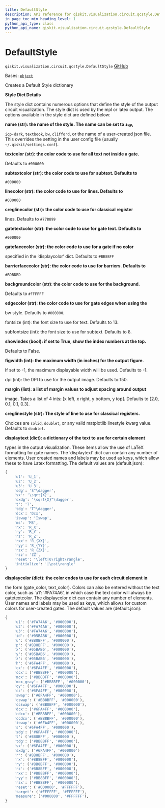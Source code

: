```yaml
---
title: DefaultStyle
description: API reference for qiskit.visualization.circuit.qcstyle.DefaultStyle
in_page_toc_min_heading_level: 1
python_api_type: class
python_api_name: qiskit.visualization.circuit.qcstyle.DefaultStyle
---
```


# DefaultStyle

<span id="qiskit.visualization.circuit.qcstyle.DefaultStyle" />

`qiskit.visualization.circuit.qcstyle.DefaultStyle` [GitHub](https://github.com/qiskit/qiskit/tree/stable/0.46/qiskit/visualization/circuit/qcstyle.py "view source code")

Bases: [`object`](https://docs.python.org/3/library/functions.html#object "(in Python v3.12)")

Creates a Default Style dictionary

**Style Dict Details**

The style dict contains numerous options that define the style of the output circuit visualization. The style dict is used by the mpl or latex output. The options available in the style dict are defined below:

**name (str): the name of the style. The name can be set to `iqp`,**

`iqp-dark`, `textbook`, `bw`, `clifford`, or the name of a user-created json file. This overrides the setting in the user config file (usually `~/.qiskit/settings.conf`).

**textcolor (str): the color code to use for all text not inside a gate.**

Defaults to `#000000`

**subtextcolor (str): the color code to use for subtext. Defaults to**

`#000000`

**linecolor (str): the color code to use for lines. Defaults to**

`#000000`

**creglinecolor (str): the color code to use for classical register**

lines. Defaults to `#778899`

**gatetextcolor (str): the color code to use for gate text. Defaults to**

`#000000`

**gatefacecolor (str): the color code to use for a gate if no color**

specified in the ‘displaycolor’ dict. Defaults to `#BB8BFF`

**barrierfacecolor (str): the color code to use for barriers. Defaults to**

`#BDBDBD`

**backgroundcolor (str): the color code to use for the background.**

Defaults to `#FFFFFF`

**edgecolor (str): the color code to use for gate edges when using the**

bw style. Defaults to `#000000`.

fontsize (int): the font size to use for text. Defaults to 13.

subfontsize (int): the font size to use for subtext. Defaults to 8.

**showindex (bool): if set to True, show the index numbers at the top.**

Defaults to False.

**figwidth (int): the maximum width (in inches) for the output figure.**

If set to -1, the maximum displayable width will be used. Defaults to -1.

dpi (int): the DPI to use for the output image. Defaults to 150.

**margin (list): a list of margin values to adjust spacing around output**

image. Takes a list of 4 ints: \[x left, x right, y bottom, y top]. Defaults to \[2.0, 0.1, 0.1, 0.3].

**creglinestyle (str): The style of line to use for classical registers.**

Choices are `solid`, `doublet`, or any valid matplotlib linestyle kwarg value. Defaults to `doublet`.

**displaytext (dict): a dictionary of the text to use for certain element**

types in the output visualization. These items allow the use of LaTeX formatting for gate names. The ‘displaytext’ dict can contain any number of elements. User created names and labels may be used as keys, which allow these to have Latex formatting. The default values are (default.json):

```python
{
    'u1': 'U_1',
    'u2': 'U_2',
    'u3': 'U_3',
    'sdg': 'S^\dagger',
    'sx': '\sqrt{X}',
    'sxdg': '\sqrt{X}^\dagger',
    't': 'T',
    'tdg': 'T^\dagger',
    'dcx': 'Dcx',
    'iswap': 'Iswap',
    'ms': 'MS',
    'rx': 'R_X',
    'ry': 'R_Y',
    'rz': 'R_Z',
    'rxx': 'R_{XX}',
    'ryy': 'R_{YY}',
    'rzx': 'R_{ZX}',
    'rzz': 'ZZ',
    'reset': '\left|0\right\rangle',
    'initialize': '|\psi\rangle'
}
```

**displaycolor (dict): the color codes to use for each circuit element in**

the form (gate\_color, text\_color). Colors can also be entered without the text color, such as ‘u1’: ‘#FA74A6’, in which case the text color will always be gatetextcolor. The displaycolor dict can contain any number of elements. User names and labels may be used as keys, which allows for custom colors for user-created gates. The default values are (default.json):

```python
{
    'u1': ('#FA74A6', '#000000'),
    'u2': ('#FA74A6', '#000000'),
    'u3': ('#FA74A6', '#000000'),
    'id': ('#05BAB6', '#000000'),
    'u': ('#BB8BFF', '#000000'),
    'p': ('#BB8BFF', '#000000'),
    'x': ('#05BAB6', '#000000'),
    'y': ('#05BAB6', '#000000'),
    'z': ('#05BAB6', '#000000'),
    'h': ('#6FA4FF', '#000000'),
    'cx': ('#6FA4FF', '#000000'),
    'ccx': ('#BB8BFF', '#000000'),
    'mcx': ('#BB8BFF', '#000000'),
    'mcx_gray': ('#BB8BFF', '#000000'),
    'cy': ('#6FA4FF', '#000000'),
    'cz': ('#6FA4FF', '#000000'),
    'swap': ('#6FA4FF', '#000000'),
    'cswap': ('#BB8BFF', '#000000'),
    'ccswap': ('#BB8BFF', '#000000'),
    'dcx': ('#6FA4FF', '#000000'),
    'cdcx': ('#BB8BFF', '#000000'),
    'ccdcx': ('#BB8BFF', '#000000'),
    'iswap': ('#6FA4FF', '#000000'),
    's': ('#6FA4FF', '#000000'),
    'sdg': ('#6FA4FF', '#000000'),
    't': ('#BB8BFF', '#000000'),
    'tdg': ('#BB8BFF', '#000000'),
    'sx': ('#6FA4FF', '#000000'),
    'sxdg': ('#6FA4FF', '#000000')
    'r': ('#BB8BFF', '#000000'),
    'rx': ('#BB8BFF', '#000000'),
    'ry': ('#BB8BFF', '#000000'),
    'rz': ('#BB8BFF', '#000000'),
    'rxx': ('#BB8BFF', '#000000'),
    'ryy': ('#BB8BFF', '#000000'),
    'rzx': ('#BB8BFF', '#000000'),
    'reset': ('#000000', '#FFFFFF'),
    'target': ('#FFFFFF', '#FFFFFF'),
    'measure': ('#000000', '#FFFFFF'),
}
```

